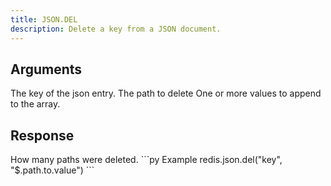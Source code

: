 ```yaml
---
title: JSON.DEL
description: Delete a key from a JSON document.
---
```


## Arguments

<ParamField body="key" type="str" required>
    The key of the json entry.
</ParamField>
<ParamField body="path" type="str" default="$">
    The path to delete
</ParamField>



<ParamField body="value" type="...TValue[]" required>
    One or more values to append to the array.
</ParamField>


## Response

<ResponseField type="integer" required>
  How many paths were deleted.
</ResponseField>

<RequestExample>
```py Example
redis.json.del("key", "$.path.to.value")
```
</RequestExample>
